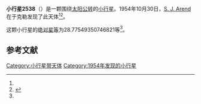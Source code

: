 {{Infobox planet
| bgcolour = #FFFFC0
| name = 2538 Vanderlinden
| symbol = 
| image = 
| caption = 
| discovery = yes
| discovery_ref = 
| discoverer = [[S._J._Arend|S. J. Arend]]
| discovery_site = [[于克勒|于克勒]] 
| discovered = 1954年10月30日
| designations = yes
| mp_name = 
| named_after = 
| alt_names = 1954 UD/ 1969 EK1 / 1976 GN7 / 1979 DQ / 1979 FW2 / 1981 WQ1
| mp_category = [[主带小行星|主带小行星]]
| orbit_ref = <ref name="a">[http://ssd.jpl.nasa.gov/sbdb.cgi?sstr=2538 2538 Vanderlinden] {{Wayback|url=http://ssd.jpl.nasa.gov/sbdb.cgi?sstr=2538 |date=20140928123744 }}，小行星數據庫瀏覽器（JPL Small-Body Database Browser）－[[美国国家航空航天局|美国国家航空航天局]]喷气推进实验室</ref>
| epoch = 2456400.5 (2013年4月18日更新)
| aphelion = {{convert|2.53019840494339|AU|km|3|abbr=on|lk=out}}
| perihelion = {{convert|1.94844042469374|AU|km|3|abbr=on}}
| semimajor = {{convert|2.239319414818565|AU|km|3|abbr=on}}
| eccentricity = 0.129896159
| period = 1223.974853 [[日|日]]<br />3.35[[儒略年|儒略年]]
| avg_speed = 
| inclination = 4.7662642766744
| asc_node = 50.37617241257315
| mean_anomaly = 
| arg_peri = 28.77549350746821
| satellites = 
| physical_characteristics = yes
| dimensions = 
| mass = 
| density = 
| surface_grav = 
| escape_velocity = 
| sidereal_day = 
| axial_tilt = 
| pole_ecliptic_lat = 
| pole_ecliptic_lon = 
| albedo = 
| temperatures= 
| temp_name1 = 
| mean_temp_1 = 
| max_temp_1 = 
| temp_name2 = 
| max_temp_2 = 
| spectral_type = 
| abs_magnitude = 28.77549350746821
}}

'''小行星2538'''（{{lang-en|2538 Vanderlinden}}）是一颗围绕[[太阳|太阳]][[公转|公转]]的[[小行星|小行星]]。1954年10月30日，[[S._J._Arend|S. J. Arend]]在于克勒发现了此天体<ref name="a" /><ref>{{cite news|title=小行星列表|url=http://cfa-www.harvard.edu/iau/lists/NumberedMPs.txt|accessdate=2013-07-08|newspaper=哈佛大学|archive-date=2008-05-17|archive-url=https://web.archive.org/web/20080517010638/http://cfa-www.harvard.edu/iau/lists/NumberedMPs.txt|dead-url=no}}</ref>。

这颗小行星的[[绝对星等|绝对星等]]为28.77549350746821等<ref name="a" />。

==参考文献==
{{reflist}}
{{Minor Planet Number|[[小行星2537|小行星2537]]|[[小行星2539|小行星2539]]}}

{{小天体}}

[[Category:小行星带天体|Category:小行星带天体]]
[[Category:1954年发现的小行星|Category:1954年发现的小行星]]

{{asteroid-stub}}